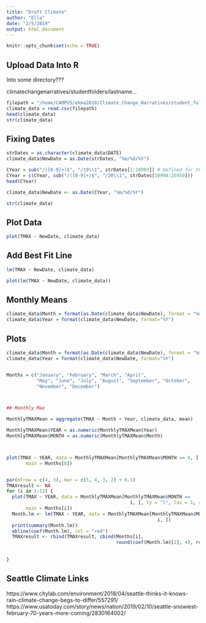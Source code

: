 ```yaml
---
title: "Draft Climate"
author: "Ella"
date: "2/5/2019"
output: html_document
---
```


```r
knitr::opts_chunk$set(echo = TRUE)
```

## Upload Data Into R

Into some directory???

climatechangenarratives/studentfolders/lastname...

```r
filepath = "/home/CAMPUS/ekma2018/Climate_Change_Narratives/student_folders/Meyer/ella_seattle_data.csv"
climate_data = read.csv(filepath)
head(climate_data)
str(climate_data)
```

## Fixing Dates

```r
strDates = as.character(climate_data$DATE)
climate_data$NewDate = as.Date(strDates, "%m/%d/%Y")

```
```r
CYear = sub("/([0-9]+)$", "/19\\1", strDates[1:18993]) # Defined for this dataset! 
CYear = c(CYear, sub("/([0-9]+)$", "/20\\1", strDates[18994:25959]))
head(CYear)

climate_data$NewDate <- as.Date(CYear, "%m/%d/%Y")

str(climate_data)
```

## Plot Data

```r
plot(TMAX ~ NewDate, climate_data)
```


## Add Best Fit Line

```r
lm(TMAX ~ NewDate, climate_data)

plot(lm(TMAX ~ NewDate, climate_data))
```


## Monthly Means

```r
climate_data$Month = format(as.Date(climate_data$NewDate), format = "%m")
climate_data$Year = format(climate_data$NewDate, format="%Y")

```

## Plots

```r

climate_data$Month = format(as.Date(climate_data$NewDate), format = "%m")
climate_data$Year = format(climate_data$NewDate, format="%Y")


Months = c("January", "February", "March", "April",
           "May", "June", "July", "August", "September", "October",
           "November", "December")



## Monthly Max

MonthlyTMAXMean = aggregate(TMAX ~ Month + Year, climate_data, mean)

MonthlyTMAXMean$YEAR = as.numeric(MonthlyTMAXMean$Year)
MonthlyTMAXMean$MONTH = as.numeric(MonthlyTMAXMean$Month)



plot(TMAX ~ YEAR, data = MonthlyTMAXMean[MonthlyTMAXMean$MONTH == 8, ], ty = "l", las = 1, xlim = c(1945, 2020),
       main = Months[8])


par(mfrow = c(4, 3), mar = c(5, 4, 3, 2) + 0.1)
TMAXresult <- NA
for (i in 1:12) {
  plot(TMAX ~ YEAR, data = MonthlyTMAXMean[MonthlyTMAXMean$MONTH ==
                                             i, ], ty = "l", las = 1, xlim = c(1945, 2020),
       main = Months[i])
  Month.lm <- lm(TMAX ~ YEAR, data = MonthlyTMAXMean[MonthlyTMAXMean$MONTH ==
                                                       i, ])
  print(summary(Month.lm))
  abline(coef(Month.lm), col = "red")
  TMAXresult <- rbind(TMAXresult, cbind(Months[i],
                                        round(coef(Month.lm)[2], 4), round(summary(Month.lm)$coefficients[2,
                                                                                                          4], 4), round(summary(Month.lm)$r.squared,
                                                                                                                        3)))
}
```


## Seattle Climate Links

https://www.citylab.com/environment/2018/04/seattle-thinks-it-knows-rain-climate-change-begs-to-differ/557291/
https://www.usatoday.com/story/news/nation/2019/02/10/seattle-snowiest-february-70-years-more-coming/2830164002/
